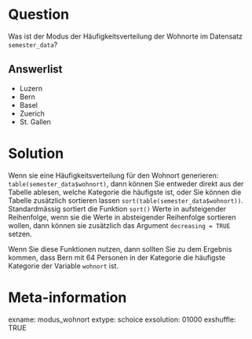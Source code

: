 Question
=======
Was ist der Modus der Häufigkeitsverteilung der Wohnorte im Datensatz `semester_data`?

Answerlist
--------
* Luzern
* Bern
* Basel
* Zuerich
* St. Gallen

Solution
========
Wenn sie eine Häufigkeitsverteilung für den Wohnort generieren: `table(semester_data$wohnort)`, dann können Sie entweder direkt aus der Tabelle ablesen, welche Kategorie die häufigste ist, oder Sie können die Tabelle zusätzlich sortieren lassen `sort(table(semester_data$wohnort))`. Standardmässig sortiert die Funktion `sort()` Werte in aufsteigender Reihenfolge, wenn sie die Werte in absteigender Reihenfolge sortieren wollen, dann können sie zusätzlich das Argument `decreasing = TRUE`  setzen.

Wenn Sie diese Funktionen nutzen, dann sollten Sie zu dem Ergebnis kommen, dass Bern mit 64 Personen in der Kategorie die häufigste Kategorie der Variable `wohnort` ist.

Meta-information
=========
exname: modus_wohnort 
extype: schoice 
exsolution: 01000 
exshuffle: TRUE
